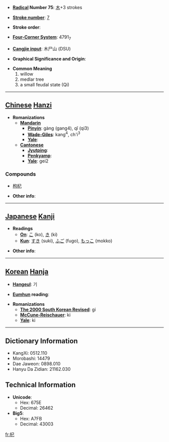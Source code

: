 * '''[[Wiktionary:Chinese radical index| Radical]] Number 75''': [[Wiktionary:Chinese radical index 木|木]]+3 strokes

* '''[[Wiktionary:Chinese total strokes index|Stroke number]]''': [[Wiktionary:Chinese total strokes index 7|7]]

* '''Stroke order''': 

* '''[[Wiktionary:Chinese four corner index|Four-Corner System]]''': 4791<sub>7</sub>

* '''[[Wiktionary:Chinese Cangjie index|Cangjie input]]''': 木尸山 (DSU)

* '''Graphical Significance and Origin''': 

* '''Common Meaning'''
*#willow
*# medlar tree
*# a small feudal state (Qi)


----

== [[Chinese]] [[Hanzi]] ==

* '''Romanizations'''
** '''[[Mandarin]]'''
*** '''[[Pinyin]]''': gàng (gang4), qǐ (qi3)
*** '''[[Wade-Giles]]''': kang<sup>4</sup>, ch'i<sup>3</sup>
*** '''[[Yale]]''': 
** '''[[Cantonese]]'''
*** '''[[Jyutping]]''':
*** '''[[Penkyamp]]''': 
*** '''[[Yale]]''': gei2

===Compounds===
*[[枸杞]]

* '''Other info''': 

----

== [[Japanese]] [[Kanji]] ==

* '''Readings'''
** '''[[On]]''': [[こ]] (ko), [[き]] (ki)
** '''[[Kun]]''': [[すき]] (suki), [[ふご]] (fugo), [[もっこ]] (mokko)

* '''Other info''':  

----

== [[Korean]] [[Hanja]] ==

* '''[[Hangeul]]''': 기

* '''[[Eumhun]] reading''': 

* '''Romanizations'''
** '''[[The 2000 South Korean Revised Romanization|The 2000 South Korean Revised]]''': gi
** '''[[McCune-Reischauer]]''': ki
** '''[[Yale]]''': ki

----

== Dictionary Information ==

* KangXi: 0512.110
* Morobashi: 14479
* Dae Jaweon: 0898.010
* Hanyu Da Zidian: 21162.030

== Technical Information ==

* '''Unicode''':
** Hex: 675E
** Decimal: 26462
* '''Big5''':
** Hex: A7FB
** Decimal: 43003

[[fr:杞]]